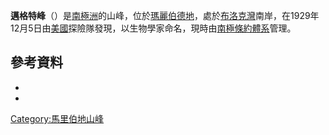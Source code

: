 {{coord|76|27|S|146|29|W|source:GNIS|display=title}}

'''邁格特峰'''（{{lang-en|Maigetter Peak}}）是[[南極洲|南極洲]]的山峰，位於[[瑪麗伯德地|瑪麗伯德地]]，處於[[布洛克灣|布洛克灣]]南岸，在1929年12月5日由[[美國|美國]]探險隊發現，以生物學家命名，現時由[[南極條約體系|南極條約體系]]管理。

==參考資料==
*{{cite gnis | type = antarid | id = 9293| name = Maigetter Peak | accessdate = 2013-07-29}}
*{{usgs-gazetteer|id=9293}}

{{DEFAULTSORT:Maigetter Peak}}
[[Category:馬里伯地山峰|Category:馬里伯地山峰]]


{{MarieByrdLand-geo-stub}}